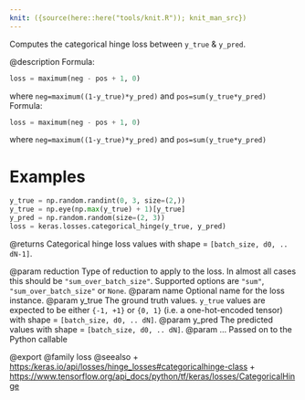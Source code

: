 ```yaml
---
knit: ({source(here::here("tools/knit.R")); knit_man_src})
---
```

Computes the categorical hinge loss between `y_true` & `y_pred`.

@description
Formula:

```python
loss = maximum(neg - pos + 1, 0)
```

where `neg=maximum((1-y_true)*y_pred)` and `pos=sum(y_true*y_pred)`
Formula:

```python
loss = maximum(neg - pos + 1, 0)
```

where `neg=maximum((1-y_true)*y_pred)` and `pos=sum(y_true*y_pred)`

# Examples
```python
y_true = np.random.randint(0, 3, size=(2,))
y_true = np.eye(np.max(y_true) + 1)[y_true]
y_pred = np.random.random(size=(2, 3))
loss = keras.losses.categorical_hinge(y_true, y_pred)
```

@returns
Categorical hinge loss values with shape = `[batch_size, d0, .. dN-1]`.

@param reduction Type of reduction to apply to the loss. In almost all cases
    this should be `"sum_over_batch_size"`.
    Supported options are `"sum"`, `"sum_over_batch_size"` or `None`.
@param name Optional name for the loss instance.
@param y_true The ground truth values. `y_true` values are expected to be
    either `{-1, +1}` or `{0, 1}` (i.e. a one-hot-encoded tensor) with
    shape = `[batch_size, d0, .. dN]`.
@param y_pred The predicted values with shape = `[batch_size, d0, .. dN]`.
@param ... Passed on to the Python callable

@export
@family loss
@seealso
+ <https:/keras.io/api/losses/hinge_losses#categoricalhinge-class>
+ <https://www.tensorflow.org/api_docs/python/tf/keras/losses/CategoricalHinge>
